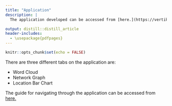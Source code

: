 ```yaml
---
title: "Application"
description: |
  The application developed can be accessed from [here.](https://vertika.shinyapps.io/vagroup4/)

output: distill::distill_article
header-includes:
  - \usepackage{pdfpages}
---
```


```r
knitr::opts_chunk$set(echo = FALSE)
```

There are three different tabs on the application are:

+ Word Cloud
+ Network Graph
+ Location Bar Chart

The guide for navigating through the application can be accessed from [here.](User_guide.pdf)




